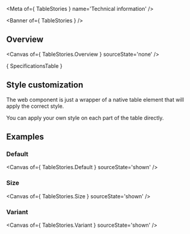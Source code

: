 
<Meta of={ TableStories } name='Technical information' />

<Banner of={ TableStories } />

## Overview

<Canvas of={ TableStories.Overview } sourceState='none' />

<Markdown>{ SpecificationsTable }</Markdown>

## Style customization

The web component is just a wrapper of a native table element that will apply the correct style.

You can apply your own style on each part of the table directly.

## Examples

### Default

<Canvas of={ TableStories.Default } sourceState='shown' />

### Size

<Canvas of={ TableStories.Size } sourceState='shown' />

### Variant

<Canvas of={ TableStories.Variant } sourceState='shown' />
